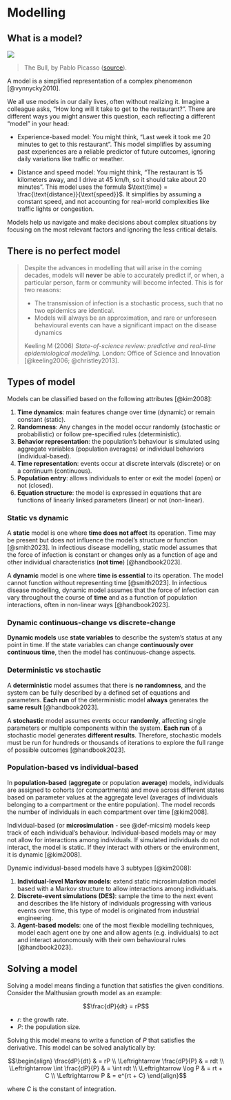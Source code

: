 # Modelling {.unnumbered}

## What is a model?

![](img/mod/the-bull.jpg)

> The Bull, by Pablo Picasso ([source](https://fineartamerica.com/featured/the-bull-picasso.html)).

A model is a simplified representation of a complex phenomenon [@vynnycky2010].

We all use models in our daily lives, often without realizing it. Imagine a colleague asks, "How long will it take to get to the restaurant?". There are different ways you might answer this question, each reflecting a different "model" in your head:

-   Experience-based model: You might think, "Last week it took me 20 minutes to get to this restaurant". This model simplifies by assuming past experiences are a reliable predictor of future outcomes, ignoring daily variations like traffic or weather.

-   Distance and speed model: You might think, "The restaurant is 15 kilometers away, and I drive at 45 km/h, so it should take about 20 minutes". This model uses the formula $\text{time} = \frac{\text{distance}}{\text{speed}}$. It simplifies by assuming a constant speed, and not accounting for real-world complexities like traffic lights or congestion.

Models help us navigate and make decisions about complex situations by focusing on the most relevant factors and ignoring the less critical details.

## There is no perfect model

> Despite the advances in modelling that will arise in the coming decades, models will **never** be able to accurately predict if, or when, a particular person, farm or community will become infected. This is for two reasons:
>
> -   The transmission of infection is a stochastic process, such that no two epidemics are identical.
> -   Models will always be an approximation, and rare or unforeseen behavioural events can have a significant impact on the disease dynamics
>
> Keeling M (2006) *State-of-science review: predictive and real-time epidemiological modelling*. London: Office of Science and Innovation [@keeling2006; @christley2013].

## Types of model

Models can be classified based on the following attributes [@kim2008]:

1. **Time dynamics**: main features change over time (dynamic) or remain constant (static).
2. **Randomness**: Any changes in the model occur randomly (stochastic or probabilistic) or follow pre-specified rules (deterministic).
3. **Behavior representation**: the population's behaviour is simulated using aggregate variables (population averages) or individual behaviors (individual-based).
4. **Time representation**: events occur at discrete intervals (discrete) or on a continuum (continuous).
5. **Population entry**: allows individuals to enter or exit the model (open) or not (closed).
6. **Equation structure**: the model is expressed in equations that are functions of linearly linked parameters (linear) or not (non-linear).

### Static vs dynamic

A **static** model is one where **time does not affect** its operation. Time may be present but does not influence the model's structure or function [@smith2023]. In infectious disease modelling, static model assumes that the force of infection is constant or changes only as a function of age and other individual characteristics (**not time**) [@handbook2023].

A **dynamic** model is one where **time is essential** to its operation. The model cannot function without representing time [@smith2023]. In infectious disease modelling, dynamic model assumes that the force of infection can vary throughout the course of **time** and as a function of population interactions, often in non-linear ways [@handbook2023].

### Dynamic continuous-change vs discrete-change

**Dynamic models** use **state variables** to describe the system's status at any point in time. If the state variables can change **continuously over continuous time**, then the model has continuous-change aspects. 

### Deterministic vs stochastic

A **deterministic** model assumes that there is **no randomness**, and the system can be fully described by a defined set of equations and parameters. **Each run** of the deterministic model **always** generates the **same result** [@handbook2023].

A **stochastic** model assumes events occur **randomly**, affecting single parameters or multiple components within the system. **Each run** of a stochastic model generates **different results**. Therefore, stochastic models must be run for hundreds or thousands of iterations to explore the full range of possible outcomes [@handbook2023].

### Population-based vs individual-based

In **population-based** (**aggregate** or population **average**) models, individuals are assigned to cohorts (or compartments) and move across different states based on parameter values at the aggregate level (averages of individuals belonging to a compartment or the entire population). The model records the number of individuals in each compartment over time [@kim2008].

Individual-based (or **microsimulation** - see @def-micsim) models keep track of each individual's behaviour. Individual-based models may or may not allow for interactions among individuals. If simulated individuals do not interact, the model is static. If they interact with others or the environment, it is dynamic [@kim2008].

Dynamic individual-based models have 3 subtypes [@kim2008]:

1. **Individual-level Markov models**: extend static microsimulation model based with a Markov structure to allow interactions among individuals.
2. **Discrete-event simulations (DES)**: sample the time to the next event and describes the life history of individuals progressing with various events over time, this type of model is originated from industrial engineering.
3. **Agent-based models**: one of the most flexible modelling techniques, model each agent one by one and allow agents (e.g. individuals) to act and interact autonomously with their own behavioural rules [@handbook2023].

## Solving a model

Solving a model means finding a function that satisfies the given conditions. Consider the Malthusian growth model as an example:

$$\frac{dP}{dt} = rP$$

-   $r$: the growth rate.
-   $P$: the population size.

Solving this model means to write a function of $P$ that satisfies the derivative. This model can be solved analytically by:

$$\begin{align} \frac{dP}{dt} & = rP \\
\Leftrightarrow \frac{dP}{P} & = rdt \\
\Leftrightarrow \int \frac{dP}{P} & = \int rdt \\
\Leftrightarrow \log P & = rt + C \\
\Leftrightarrow P & = e^{rt + C} \end{align}$$

where $C$ is the constant of integration.
